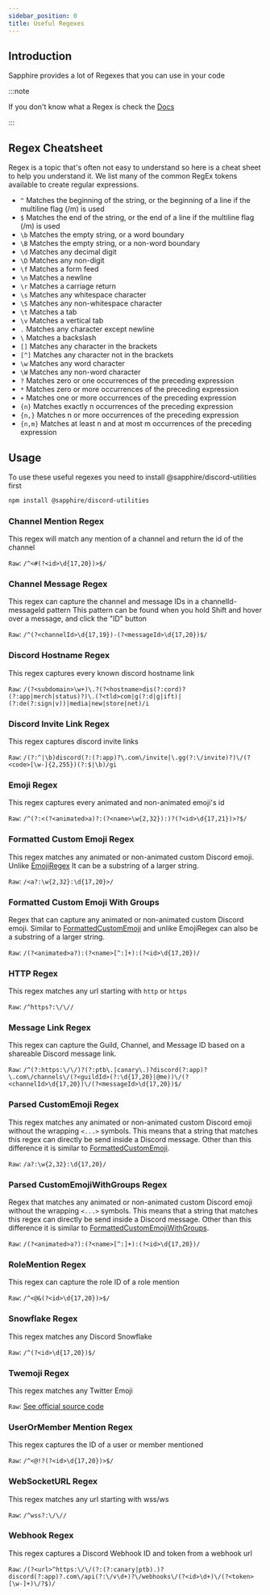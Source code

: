 ```yaml
---
sidebar_position: 0
title: Useful Regexes
---
```


## Introduction

Sapphire provides a lot of Regexes that you can use in your code

:::note

If you don't know what a Regex is check the
[Docs](https://developer.mozilla.org/en-US/docs/Web/JavaScript/Guide/Regular_Expressions)

:::

## Regex Cheatsheet

Regex is a topic that's often not easy to understand so here is a cheat sheet to help you understand it. We list many of
the common RegEx tokens available to create regular expressions.

- `^` Matches the beginning of the string, or the beginning of a line if the multiline flag (/m) is used
- `$` Matches the end of the string, or the end of a line if the multiline flag (/m) is used
- `\b` Matches the empty string, or a word boundary
- `\B` Matches the empty string, or a non-word boundary
- `\d` Matches any decimal digit
- `\D` Matches any non-digit
- `\f` Matches a form feed
- `\n` Matches a newline
- `\r` Matches a carriage return
- `\s` Matches any whitespace character
- `\S` Matches any non-whitespace character
- `\t` Matches a tab
- `\v` Matches a vertical tab
- `.` Matches any character except newline
- `\` Matches a backslash
- `[]` Matches any character in the brackets
- `[^]` Matches any character not in the brackets
- `\w` Matches any word character
- `\W` Matches any non-word character
- `?` Matches zero or one occurrences of the preceding expression
- `*` Matches zero or more occurrences of the preceding expression
- `+` Matches one or more occurrences of the preceding expression
- `{n}` Matches exactly n occurrences of the preceding expression
- `{n,}` Matches n or more occurrences of the preceding expression
- `{n,m}` Matches at least n and at most m occurrences of the preceding expression

## Usage

To use these useful regexes you need to install @sapphire/discord-utilities first

```bash npm2yarn2pnpm
npm install @sapphire/discord-utilities
```

### Channel Mention Regex

This regex will match any mention of a channel and return the id of the channel

`Raw`: `/^<#(?<id>\d{17,20})>$/`

### Channel Message Regex

This regex can capture the channel and message IDs in a channelId-messageId pattern This pattern can be found when you
hold Shift and hover over a message, and click the "ID" button

`Raw`: `/^(?<channelId>\d{17,19})-(?<messageId>\d{17,20})$/`

### Discord Hostname Regex

This regex captures every known discord hostname link

`Raw`:
`/(?<subdomain>\w+)\.?(?<hostname>dis(?:cord)?(?:app|merch|status)?)\.(?<tld>com|g(?:d|g|ift)|(?:de(?:sign|v))|media|new|store|net)/i`

### Discord Invite Link Regex

This regex captures discord invite links

`Raw`: `/(?:^|\b)discord(?:(?:app)?\.com\/invite|\.gg(?:\/invite)?)\/(?<code>[\w-]{2,255})(?:$|\b)/gi`

### Emoji Regex

This regex captures every animated and non-animated emoji's id

`Raw`: `/^(?:<(?<animated>a)?:(?<name>\w{2,32}):)?(?<id>\d{17,21})>?$/`

### Formatted Custom Emoji Regex

This regex matches any animated or non-animated custom Discord emoji. Unlike [EmojiRegex](#emoji-regex) It can be a
substring of a larger string.

`Raw`: `/<a?:\w{2,32}:\d{17,20}>/`

### Formatted Custom Emoji With Groups

Regex that can capture any animated or non-animated custom Discord emoji. Similar to
[FormattedCustomEmoji](#formatted-custom-emoji-regex) and unlike EmojiRegex can also be a substring of a larger string.

`Raw`: `/(?<animated>a?):(?<name>[^:]+):(?<id>\d{17,20})/`

### HTTP Regex

This regex matches any url starting with `http` or `https`

`Raw`: `/^https?:\/\//`

### Message Link Regex

This regex can capture the Guild, Channel, and Message ID based on a shareable Discord message link.

`Raw`:
`/^(?:https:\/\/)?(?:ptb\.|canary\.)?discord(?:app)?\.com\/channels\/(?<guildId>(?:\d{17,20}|@me))\/(?<channelId>\d{17,20})\/(?<messageId>\d{17,20})$/`

### Parsed CustomEmoji Regex

This regex matches any animated or non-animated custom Discord emoji without the wrapping `<...>` symbols. This means
that a string that matches this regex can directly be send inside a Discord message. Other than this difference it is
similar to [FormattedCustomEmoji](#formatted-custom-emoji-regex).

`Raw`: `/a?:\w{2,32}:\d{17,20}/`

### Parsed CustomEmojiWithGroups Regex

Regex that matches any animated or non-animated custom Discord emoji without the wrapping `<...>` symbols. This means
that a string that matches this regex can directly be send inside a Discord message. Other than this difference it is
similar to [FormattedCustomEmojiWithGroups](#formatted-custom-emoji-with-groups).

`Raw`: `/(?<animated>a?):(?<name>[^:]+):(?<id>\d{17,20})/`

### RoleMention Regex

This regex can capture the role ID of a role mention

`Raw`: `/^<@&(?<id>\d{17,20})>$/`

### Snowflake Regex

This regex matches any Discord Snowflake

`Raw`: `/^(?<id>\d{17,20})$/`

### Twemoji Regex

This regex matches any Twitter Emoji

`Raw`: [See official source code](https://github.com/twitter/twemoji-parser/blob/master/src/lib/regex.js)

### UserOrMember Mention Regex

This regex captures the ID of a user or member mentioned

`Raw`: `/^<@!?(?<id>\d{17,20})>$/`

### WebSocketURL Regex

This regex matches any url starting with wss/ws

`Raw`: `/^wss?:\/\//`

### Webhook Regex

This regex captures a Discord Webhook ID and token from a webhook url

`Raw`:
`/(?<url>^https:\/\/(?:(?:canary|ptb).)?discord(?:app)?.com\/api(?:\/v\d+)?\/webhooks\/(?<id>\d+)\/(?<token>[\w-]+)\/?$)/`
